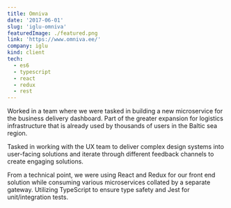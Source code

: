 ```yaml
---
title: Omniva
date: '2017-06-01'
slug: 'iglu-omniva'
featuredImage: ./featured.png
link: 'https://www.omniva.ee/'
company: iglu
kind: client
tech:
  - es6
  - typescript
  - react
  - redux
  - rest
---
```


Worked in a team where we were tasked in building a new microservice for the business delivery dashboard.
Part of the greater expansion for logistics infrastructure that is already used by thousands of users in the Baltic sea region.

Tasked in working with the UX team to deliver complex design systems into user-facing solutions and iterate through different feedback channels to create engaging solutions.

From a technical point, we were using React and Redux for our front end solution while consuming various microservices collated by a separate gateway.
Utilizing TypeScript to ensure type safety and Jest for unit/integration tests.
